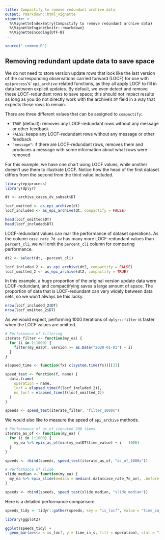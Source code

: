 ```yaml
---
title: Compactify to remove redundant archive data
output: rmarkdown::html_vignette
vignette: >
  %\VignetteIndexEntry{Compactify to remove redundant archive data}
  %\VignetteEngine{knitr::rmarkdown}
  %\VignetteEncoding{UTF-8}
---
```


```r
source("_common.R")
```

## Removing redundant update data to save space

We do not need to store version update rows that look like the last version of
the corresponding observations carried forward (LOCF) for use with
`epiprocess`'s' `epi_archive`-related functions, as they all apply LOCF to fill
in data between explicit updates. By default, we even detect and remove these
LOCF-redundant rows to save space; this should not impact results as long as you
do not directly work with the archive's `DT` field in a way that expects these
rows to remain.

There are three different values that can be assigned to `compactify`:

* `TRUE` (default): removes any LOCF-redundant rows without any message or other feedback
* `FALSE`: keeps any LOCF-redundant rows without any message or other feedback
* `"message"`: if there are LOCF-redundant rows, removes them and produces a
  message with some information about what rows were removed

For this example, we have one chart using LOCF values, while another doesn't
use them to illustrate LOCF. Notice how the head of the first dataset differs
from the second from the third value included.

```r
library(epiprocess)
library(dplyr)

dt <- archive_cases_dv_subset$DT

locf_omitted <- as_epi_archive(dt)
locf_included <- as_epi_archive(dt, compactify = FALSE)

head(locf_omitted$DT)
head(locf_included$DT)
```

LOCF-redundant values can mar the performance of dataset operations. As the column
`case_rate_7d_av` has many more LOCF-redundant values than `percent_cli`, we will omit the
`percent_cli` column for comparing performance.

```r
dt2 <- select(dt, -percent_cli)

locf_included_2 <- as_epi_archive(dt2, compactify = FALSE)
locf_omitted_2 <- as_epi_archive(dt2, compactify = TRUE)
```

In this example, a huge proportion of the original version update data were
LOCF-redundant, and compactifying saves a large amount of space. The proportion
of data that is LOCF-redundant can vary widely between data sets, so we won't
always be this lucky.

```r
nrow(locf_included_2$DT)
nrow(locf_omitted_2$DT)
```


As we would expect, performing 1000 iterations of `dplyr::filter` is faster when
the LOCF values are omitted.

```r
# Performance of filtering
iterate_filter <- function(my_ea) {
  for (i in 1:1000) {
    filter(my_ea$DT, version >= as.Date("2020-01-01") + i)
  }
}

elapsed_time <- function(fx) c(system.time(fx))[[3]]

speed_test <- function(f, name) {
  data.frame(
    operation = name,
    locf = elapsed_time(f(locf_included_2)),
    no_locf = elapsed_time(f(locf_omitted_2))
  )
}

speeds <- speed_test(iterate_filter, "filter_1000x")
```

We would also like to measure the speed of `epi_archive` methods.

```r
# Performance of as_of iterated 200 times
iterate_as_of <- function(my_ea) {
  for (i in 1:1000) {
    my_ea %>% epix_as_of(min(my_ea$DT$time_value) + i - 1000)
  }
}

speeds <- rbind(speeds, speed_test(iterate_as_of, "as_of_1000x"))

# Performance of slide
slide_median <- function(my_ea) {
  my_ea %>% epix_slide(median = median(.data$case_rate_7d_av), .before = 7)
}

speeds <- rbind(speeds, speed_test(slide_median, "slide_median"))
```

Here is a detailed performance comparison:

```r
speeds_tidy <- tidyr::gather(speeds, key = "is_locf", value = "time_in_s", locf, no_locf)

library(ggplot2)

ggplot(speeds_tidy) +
  geom_bar(aes(x = is_locf, y = time_in_s, fill = operation), stat = "identity")
```
